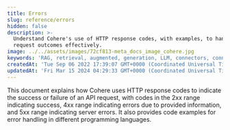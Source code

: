 ```yaml
---
title: Errors
slug: reference/errors
hidden: false
description: >-
  Understand Cohere's use of HTTP response codes, with examples, to handle API
  request outcomes effectively.
image: ../../assets/images/72cf813-meta_docs_image_cohere.jpg
keywords: 'RAG, retrieval, augmented, generation, LLM, connectors, connector, langchain'
createdAt: 'Tue Sep 06 2022 17:39:07 GMT+0000 (Coordinated Universal Time)'
updatedAt: 'Fri Mar 15 2024 04:29:33 GMT+0000 (Coordinated Universal Time)'
---
```

This document explains how Cohere uses HTTP response codes to indicate the success or failure of an API request, with codes in the 2xx range indicating success, 4xx range indicating errors due to provided information, and 5xx range indicating server errors. It also provides code examples for error handling in different programming languages.

